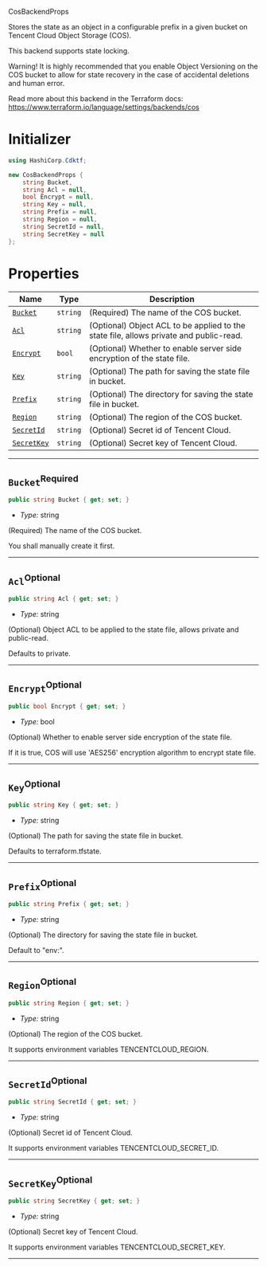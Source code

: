  CosBackendProps <a name="CosBackendProps" id="cdktf.CosBackendProps"></a>

Stores the state as an object in a configurable prefix in a given bucket on Tencent Cloud Object Storage (COS).

This backend supports state locking.

Warning! It is highly recommended that you enable Object Versioning on the COS bucket to allow for state recovery in the case of accidental deletions and human error.

Read more about this backend in the Terraform docs:
https://www.terraform.io/language/settings/backends/cos

# Initializer <a name="Initializer" id="cdktf.CosBackendProps.Initializer"></a>

```csharp
using HashiCorp.Cdktf;

new CosBackendProps {
    string Bucket,
    string Acl = null,
    bool Encrypt = null,
    string Key = null,
    string Prefix = null,
    string Region = null,
    string SecretId = null,
    string SecretKey = null
};
```

# Properties <a name="Properties" id="Properties"></a>

| **Name** | **Type** | **Description** |
| --- | --- | --- |
| <code><a href="#cdktf.CosBackendProps.property.bucket">Bucket</a></code> | <code>string</code> | (Required) The name of the COS bucket. |
| <code><a href="#cdktf.CosBackendProps.property.acl">Acl</a></code> | <code>string</code> | (Optional) Object ACL to be applied to the state file, allows private and public-read. |
| <code><a href="#cdktf.CosBackendProps.property.encrypt">Encrypt</a></code> | <code>bool</code> | (Optional) Whether to enable server side encryption of the state file. |
| <code><a href="#cdktf.CosBackendProps.property.key">Key</a></code> | <code>string</code> | (Optional) The path for saving the state file in bucket. |
| <code><a href="#cdktf.CosBackendProps.property.prefix">Prefix</a></code> | <code>string</code> | (Optional) The directory for saving the state file in bucket. |
| <code><a href="#cdktf.CosBackendProps.property.region">Region</a></code> | <code>string</code> | (Optional) The region of the COS bucket. |
| <code><a href="#cdktf.CosBackendProps.property.secretId">SecretId</a></code> | <code>string</code> | (Optional) Secret id of Tencent Cloud. |
| <code><a href="#cdktf.CosBackendProps.property.secretKey">SecretKey</a></code> | <code>string</code> | (Optional) Secret key of Tencent Cloud. |

---

## `Bucket`<sup>Required</sup> <a name="Bucket" id="cdktf.CosBackendProps.property.bucket"></a>

```csharp
public string Bucket { get; set; }
```

- *Type:* string

(Required) The name of the COS bucket.

You shall manually create it first.

---

## `Acl`<sup>Optional</sup> <a name="Acl" id="cdktf.CosBackendProps.property.acl"></a>

```csharp
public string Acl { get; set; }
```

- *Type:* string

(Optional) Object ACL to be applied to the state file, allows private and public-read.

Defaults to private.

---

## `Encrypt`<sup>Optional</sup> <a name="Encrypt" id="cdktf.CosBackendProps.property.encrypt"></a>

```csharp
public bool Encrypt { get; set; }
```

- *Type:* bool

(Optional) Whether to enable server side encryption of the state file.

If it is true, COS will use 'AES256' encryption algorithm to encrypt state file.

---

## `Key`<sup>Optional</sup> <a name="Key" id="cdktf.CosBackendProps.property.key"></a>

```csharp
public string Key { get; set; }
```

- *Type:* string

(Optional) The path for saving the state file in bucket.

Defaults to terraform.tfstate.

---

## `Prefix`<sup>Optional</sup> <a name="Prefix" id="cdktf.CosBackendProps.property.prefix"></a>

```csharp
public string Prefix { get; set; }
```

- *Type:* string

(Optional) The directory for saving the state file in bucket.

Default to "env:".

---

## `Region`<sup>Optional</sup> <a name="Region" id="cdktf.CosBackendProps.property.region"></a>

```csharp
public string Region { get; set; }
```

- *Type:* string

(Optional) The region of the COS bucket.

It supports environment variables TENCENTCLOUD_REGION.

---

## `SecretId`<sup>Optional</sup> <a name="SecretId" id="cdktf.CosBackendProps.property.secretId"></a>

```csharp
public string SecretId { get; set; }
```

- *Type:* string

(Optional) Secret id of Tencent Cloud.

It supports environment variables TENCENTCLOUD_SECRET_ID.

---

## `SecretKey`<sup>Optional</sup> <a name="SecretKey" id="cdktf.CosBackendProps.property.secretKey"></a>

```csharp
public string SecretKey { get; set; }
```

- *Type:* string

(Optional) Secret key of Tencent Cloud.

It supports environment variables TENCENTCLOUD_SECRET_KEY.

---
